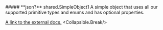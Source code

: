 
<Collapsible>
    ##### **json?** shared.SimpleObject1
    A simple object that uses all our supported primitive types and enums and has optional properties.

[A link to the external docs.](https://docs.speakeasyapi.dev)
    <Collapsible.Break/>
    <SimpleObject1/>
</Collapsible>

